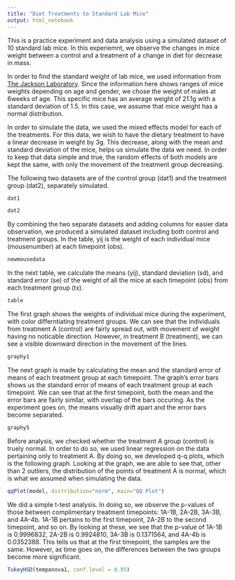 ```yaml
---
title: "Diet Treatments to Standard Lab Mice"
output: html_notebook
---
```


This is a practice experiment and data analysis using a simulated dataset of 10 standard lab mice. In this experiemnt, we observe the changes in mice weight between a control and a treatment of a change in diet for decrease in mass. 

In order to find the standard weight of lab mice, we used information from [The Jackson Laboratory](https://www.jax.org/jax-mice-and-services/strain-data-sheet-pages/body-weight-chart-000664). Since the information here shows ranges of mice weights depending on age and gender, we chose the weight of males at 6weeks of age. This specific mice has an average weight of 21.1g with a standard deviation of 1.5. In this case, we assume that mice weight has a normal distribution. 

In order to simulate the data, we used the mixed effects model for each of the treatments. For this data, we wish to have the dietary treatment to have a linear decrease in weight by 3g. This decrease, along with the mean and standard deviation of the mice, helps us simulate the data we need. In order to keep that data simple and true, the random effects of both models are kept the same, with only the movement of the treatment group decreasing.

The following two datasets are of the control group (dat1) and the treatment group (dat2), separately simulated.

```r
dat1
```

```r
dat2
```


By combining the two separate datasets and adding columns for easier data observation, we produced a simulated dataset including both control and treatment groups. In the table, yij is the weight of each individual mice (mousenumber) at each timepoint (obs).

```r
newmousedata
```

In the next table, we calculate the means (yij), standard deviation (sd), and standard error (se) of the weight of all the mice at each timepoint (obs) from each treatment group (tx).

```r
table
```

The first graph shows the weights of individual mice during the experiment, with color differntiating treatment groups. We can see that the individuals from treatment A (control) are fairly spread out, with movement of weight having no noticable direction. However, in treatment B (treatment), we can see a visible downward direction in the movement of the lines.

```r
graphy1
```

The next graph is made by calculating the mean and the standard error of means of each treatment group at each timepoint. The graph's error bars shows us the standard error of means of each treatment group at each timepoint. We can see that at the first timepoint, both the mean and the error bars are fairly similar, with overlap of the bars occuring. As the experiment goes on, the means visually drift apart and the error bars become separated.

```r
graphy5
```

Before analysis, we checked whether the treatment A group (control) is truely normal. In order to do so, we used linear regression on the data pertaining only to treatment A. By doing so, we developed q-q plots, which is the following graph. Looking at the graph, we are able to see that, other than 2 outliers, the distribution of the points of treatment A is normal, which is what we assumed when simulating the data.

```r
qqPlot(model, distribution="norm", main="QQ Plot")
```

We did a simple t-test analysis. In doing so, we observe the p-values of those between complimentary treatment timepoints: 1A-1B, 2A-2B, 3A-3B, and 4A-4b. 1A-1B pertains to the first timepoint, 2A-2B to the second timepoint, and so on. By looking at these, we see that the p-value of 1A-1B is 0.9996832, 2A-2B is 0.9924810, 3A-3B is 0.1371564, and 4A-4b is 0.0352388. This tells us that at the first timepoint, the samples are the same. However, as time goes on, the differences between the two groups become more significant.

```r
TukeyHSD(tempanova1, conf.level = 0.95)
```



















































